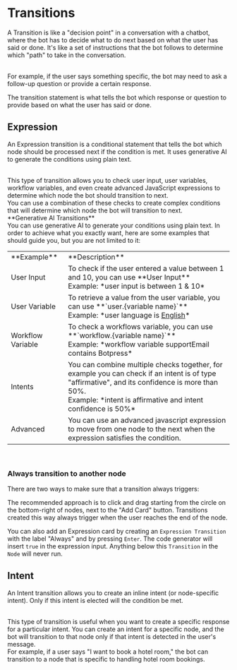 
# Transitions

A Transition is like a "decision point" in a conversation with a chatbot, where the bot has to decide what to do next based on what the user has said or done. It's like a set of instructions that the bot follows to determine which "path" to take in the conversation.

<br />
For example, if the user says something specific, the bot may need to ask a follow-up question or provide a certain response.

The transition statement is what tells the bot which response or question to provide based on what the user has said or done.

## Expression

An Expression transition is a conditional statement that tells the bot which node should be processed next if the condition is met. It uses generative AI to generate the conditions using plain text.

<br />
This type of transition allows you to check user input, user variables, workflow variables, and even create advanced JavaScript
expressions to determine which node the bot should transition to next.
<br />
You can use a combination of these checks to create complex conditions that will determine which node the bot will transition
to next.
<br />

<Callout>
  **Generative AI Transitions** <br />
  You can use generative AI to generate your conditions using plain text. In order to achieve what you exactly want, here
  are some examples that should guide you, but you are not limited to it:
</Callout>
<br />

<Table>
  <Tr>
    <Td>**Example**</Td>
    <Td>**Description**</Td>
  </Tr>
  <Tr>
    <Td>User Input</Td>
    <Td>
      To check if the user entered a value between 1 and 10, you can use **User Input** <br/>Example: *user input is between 1 & 10*
    </Td>
  </Tr>
  <Tr>
    <Td>User Variable</Td>
    <Td>
To retrieve a value from the user variable, you can use **`user.{variable name}`** <br/>
Example: *user language is <u>English</u>*
    </Td>
  </Tr>
  <Tr>
    <Td>Workflow Variable</Td>
    <Td>To check a workflows variable, you can use **`workflow.{variable name}`**<br/>
    Example: *workflow variable supportEmail contains Botpress*</Td>
  </Tr>
  <Tr>
    <Td>Intents</Td>
    <Td>You can combine multiple checks together, for example you can check if an intent is of type "affirmative", and its confidence is more than 50%. <br/>
      Example: *intent is affirmative and intent confidence is 50%* </Td>
  </Tr>
  <Tr>
    <Td>Advanced</Td>
    <Td>
      You can use an advanced javascript expression to move from one node to the next when the expression satisfies the condition.
    </Td>
</Tr>

</Table>
<br/>

### Always transition to another node

There are two ways to make sure that a transition always triggers:

The recommended approach is to click and drag starting from the circle on the bottom-right of nodes, next to the "Add Card" button. Transitions created this way always trigger when the user reaches the end of the node.

You can also add an Expression card by creating an `Expression Transition` with the label "Always" and by pressing `Enter`. The code generator will insert `true` in the expression input. Anything below this `Transition` in the `Node` will never run. 

## Intent

An Intent transition allows you to create an inline intent (or node-specific intent). Only if this intent is elected will the condition be met.

<br />
This type of transition is useful when you want to create a specific response for a particular intent. You can create an
intent for a specific node, and the bot will transition to that node only if that intent is detected in the user's message.
<br />
For example, if a user says "I want to book a hotel room," the bot can transition to a node that is specific to handling
hotel room bookings.
